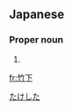 ==Japanese==
{{ja-kanjitab|竹|下}}

===Proper noun===
{{ja-pos|proper|たけした}}

# {{surname|lang=ja}}

[[Category:Japanese surnames|たけした]]

[[fr:竹下]]